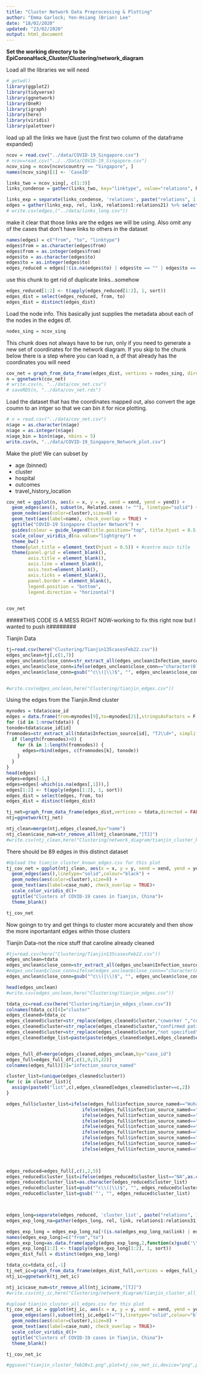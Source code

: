```yaml
---
title: "Cluster Network Data Preprocessing & Plotting"
author: "Emma Garlock; Yen-Hsiang (Brian) Lee"
date: "18/02/2020"
updated: "23/02/2020"
output: html_document
---
```


**Set the working directory to be EpiCoronaHack_Cluster/Clustering/network_diagram**

Load all the libraries we will need 
```r
# getwd()
library(ggplot2)
library(tidyverse)
library(ggnetwork)
library(OneR)
library(igraph)
library(here)
library(viridis)
library(paletteer)
```

load up all the links we have (just the first two column of the dataframe expanded)
```r
ncov = read.csv("../data/COVID-19_Singapore.csv")
# ncov=read.csv("../../Data/COVID-19_Singapore.csv")
ncov_sing = ncov[ncov$country == "Singapore", ]
names(ncov_sing)[1] <- 'CaseID'
```


```r
links_two = ncov_sing[, c(1:3)]
links_condense = gather(links_two, key="linktype", value="relations", Related.cases:Cluster.links)
```

```r
links_exp = separate(links_condense, 'relations', paste("relations", 1:21, sep=""), sep=",", extra="drop")
edges = gather(links_exp, rel, link, relations1:relations21) %>% select("CaseID", "link", "linktype")
# write.csv(edges,("../data/links_long.csv"))
```
make it clear that those links are the edges we will be using. Also omit any of the cases that don't have  links to others in the dataset 
```r
names(edges) = c("from", "to", "linktype")
edges$from = as.character(edges$from)
edges$from = as.integer(edges$from)
edges$to = as.character(edges$to)
edges$to = as.integer(edges$to)
edges_reduced = edges[!(is.na(edges$to) | edges$to == "" | edges$to == " "), ]

```
use this chunk to get rid of duplicate links...somehow
```r
edges_reduced[1:2] <- t(apply(edges_reduced[1:2], 1, sort))
edges_dist = select(edges_reduced, from, to)
edges_dist = distinct(edges_dist)

```

Load the node info. This basically just supplies the metadata about each of the nodes in the edges df. 
```r
nodes_sing = ncov_sing
```
This chunk does not always have to be run, only if you need to generate a new set of coordinates for the network diagram. If you skip to the chunk below there is a step where you can load n, a df that already has the coordinates you will need 
```r
cov_net = graph_from_data_frame(edges_dist, vertices = nodes_sing, directed = FALSE)
n = ggnetwork(cov_net)
# write.csv(n, "../data/cov_net.csv")
# saveRDS(n, "../data/cov_net.rds")
```

Load the dataset that has the coordinates mapped out, also convert the age coumn to an intger so that we can bin it for nice plotting.
```r
# n = read.csv("../data/cov_net.csv")
n$age = as.character(n$age)
n$age = as.integer(n$age)
n$age_bin = bin(n$age, nbins = 5)
write.csv(n, "../data/COVID-19_Singapore_Network_plot.csv")
```
Make the plot! 
We can subset by 

 * age (binned)
 * cluster 
 * hospital 
 * outcomes 
 * travel_history_location 
```r

cov_net = ggplot(n, aes(x = x, y = y, xend = xend, yend = yend)) +
  geom_edges(aes(), subset(n, Related.cases != ""), linetype="solid") +
  geom_nodes(aes(color=cluster),size=8) +
  geom_text(aes(label=name), check_overlap = TRUE) +
  ggtitle("COVID-19 Singapore Cluster Network") +
  guides(colour = guide_legend(title.position="top", title.hjust = 0.5, override.aes = list(size=3))) +
  scale_colour_viridis_d(na.value="lightgrey") +
  theme_bw() +
  theme(plot.title = element_text(hjust = 0.5)) + #centre main title
  theme(panel.grid = element_blank(),
        axis.title = element_blank(),
        axis.line = element_blank(),
        axis.text=element_blank(),
        axis.ticks = element_blank(),
        panel.border = element_blank(),
        legend.position = "bottom",
        legend.direction = "horizontal")

 
cov_net

```
#####THIS CODE IS A MESS RIGHT NOW-working to fix this right now but I wanted to push it########

Tianjin Data
```r
tj=read.csv(here("Clustering/Tianjin135casesFeb22.csv"))
edges_unclean=tj[,c(1,7)]
edges_unclean$close_conn=str_extract_all(edges_unclean$Infection_source, regex("TJ\\d+"))
edges_unclean$close_conn=ifelse(edges_unclean$close_conn=="character(0)",as.character(edges_unclean$Infection_source),edges_unclean$close_conn)
edges_unclean$close_conn=gsub("^c\\(|\\)$", "", edges_unclean$close_conn)


#write.csv(edges_unclean,here("Clustering/tianjin_edges.csv"))
```

Using the edges from the Tianjin.Rmd cluster 

```r
mynodes = tdata$case_id
edges = data.frame(from=mynodes[9],to=mynodes[21],stringsAsFactors = F ) # i read this one manually 
for (id in 1:nrow(tdata)) {
tonode=tdata$case_id[id]
fromnodes=str_extract_all(tdata$Infection_source[id], "TJ\\d+", simplify = T)
  if (length(fromnodes)>0) {
    for (k in 1:length(fromnodes)) {
      edges=rbind(edges, c(fromnodes[k], tonode))
    }
  }
}
head(edges)
edges=edges[-1,]
edges=edges[-which(is.na(edges[,1])),]
edges[1:2] <- t(apply(edges[1:2], 1, sort))
edges_dist = select(edges, from, to)
edges_dist = distinct(edges_dist)
```


```r

tj_net=graph_from_data_frame(edges_dist,vertices = tdata,directed = FALSE)
ntj=ggnetwork(tj_net)

ntj_clean=merge(ntj,edges_cleaned,by="name")
ntj_clean$case_num=str_remove_all(ntj_clean$name,"[TJ]")
#write.csv(ntj_clean,here("Clustering/network_diagram/tianjin_cluster_known_edges.csv"))

```
There should be 89 edges in this distinct dataset 
```r
#Upload the tianjin_cluster_known_edges.csv for this plot 
tj_cov_net = ggplot(ntj_clean, aes(x = x, y = y, xend = xend, yend = yend))+
  geom_edges(aes(),linetype="solid",colour="black") +
  geom_nodes(aes(color=cluster),size=8) +
  geom_text(aes(label=case_num), check_overlap = TRUE)+
  scale_color_viridis_d()+
  ggtitle("Clusters of COVID-19 cases in Tianjin, China")+
  theme_blank()

tj_cov_net

```
Now goingn to try and get things to cluster more accurately and then show the more inportantant edges within those clusters 

Tianjin Data-not the nice stuff that caroline already cleaned 
```r
#tj=read.csv(here("Clustering/Tianjin135casesFeb22.csv"))
edges_unclean=tdata
edges_unclean$close_conn=str_extract_all(edges_unclean$Infection_source, regex("TJ\\d+"))
#edges_unclean$close_conn=ifelse(edges_unclean$close_conn=="character(0)",as.character(edges_unclean$Infection_source),edges_unclean$close_conn)
edges_unclean$close_conn=gsub("^c\\(|\\)$", "", edges_unclean$close_conn)

head(edges_unclean)
#write.csv(edges_unclean,here("Clustering/tianjin_edges.csv"))
```


```r
tdata_cc=read.csv(here("Clustering/tianjin_edges_clean.csv"))
colnames(tdata_cc)[4]="cluster"
edges_cleaned=tdata_cc
edges_cleaned$cluster=str_replace(edges_cleaned$cluster,"coworker ","coworker")
edges_cleaned$cluster=str_replace(edges_cleaned$cluster,"confirmed patient","unknown")
edges_cleaned$cluster=str_replace(edges_cleaned$cluster,"not specified","unknown")
edges_cleaned$edge_list=paste(paste(edges_cleaned$edge1,edges_cleaned$edge2,edges_cleaned$edge3,edges_cleaned$edge4,sep=","))


edges_full_df=merge(edges_cleaned,edges_unclean,by="case_id")
edges_full=edges_full_df[,c(1,9,15,22)]
colnames(edges_full)[3]="infection_source_named"


```

```r
cluster_list=(unique(edges_cleaned$cluster))
for (c in cluster_list){
  assign(paste0("list",c),edges_cleaned[edges_cleaned$cluster==c,2])
}


```
```r

edges_full$cluster_list=ifelse(edges_full$infection_source_named=="Wuhan",list(as.character(listWuhan)),
                            ifelse(edges_full$infection_source_named=="Wuhan; train import",list(as.character(`listWuhan; train import`)),
                            ifelse(edges_full$infection_source_named=="unkown",list(as.character(listunknown)),
                            ifelse(edges_full$infection_source_named=="travel",list(as.character(`listtravel `)),
                            ifelse(edges_full$infection_source_named=="train",list(as.character(listtrain)),
                            ifelse(edges_full$infection_source_named=="mall",list(as.character(listmall)),
                            ifelse(edges_full$infection_source_named=="Hubei",list(as.character(listHubei)), 
                            ifelse(edges_full$infection_source_named=="coworker",list(as.character(listcoworker)),
                            ifelse(edges_full$infection_source_named==" close contact ","NA","NA")))))))))
                                


edges_reduced=edges_full[,c(1,2,5)]
edges_reduced$cluster_list=ifelse(edges_reduced$cluster_list=="NA",as.character(edges_reduced$edge_list),as.character(edges_reduced$cluster_list))
edges_reduced$cluster_list=as.character(edges_reduced$cluster_list)
edges_reduced$cluster_list=gsub("^c\\(|\\)$", "", edges_reduced$cluster_list)
edges_reduced$cluster_list=gsub('"', "", edges_reduced$cluster_list)



edges_long=separate(edges_reduced, 'cluster_list', paste("relations", 1:31, sep=""),sep=",",extra="drop")%>%select(-edge_list)
edges_exp_long_na=gather(edges_long, rel, link, relations1:relations31)%>%select(-rel)
```

```r
edges_exp_long = edges_exp_long_na[!(is.na(edges_exp_long_na$link) | edges_exp_long_na$link == "NA" | edges_exp_long_na$link == ""),]
names(edges_exp_long)=c("from","to")
edges_exp_long=as.data.frame(apply(edges_exp_long,2,function(x)gsub('\\s+', '',x)))
edges_exp_long[1:2] <- t(apply(edges_exp_long[1:2], 1, sort))
edges_dist_full = distinct(edges_exp_long)

```
                   
```r
tdata_cc=tdata_cc[,-1]
tj_net_ic=graph_from_data_frame(edges_dist_full,vertices = edges_full_df,directed = FALSE)
ntj_ic=ggnetwork(tj_net_ic)

ntj_ic$case_num=str_remove_all(ntj_ic$name,"[TJ]")
#write.csv(ntj_ic,here("Clustering/network_diagram/tianjin_cluster_all_edges.csv"))

```
```r
#upload tianjin_cluster_all_edges.csv for this plot
tj_cov_net_ic = ggplot(ntj_ic, aes(x = x, y = y, xend = xend, yend = yend))+
  geom_edges(aes(),subset(ntj_ic,edge1!=""),linetype="solid",colour="black") +
  geom_nodes(aes(color=cluster),size=8) +
  geom_text(aes(label=case_num), check_overlap = TRUE)+
  scale_color_viridis_d()+
  ggtitle("Clusters of COVID-19 cases in Tianjin, China")+
  theme_blank()

tj_cov_net_ic

#ggsave("tianjin_cluster_feb28v1.png",plot=tj_cov_net_ic,device="png",path=here("Clustering/network_diagram"))
```




